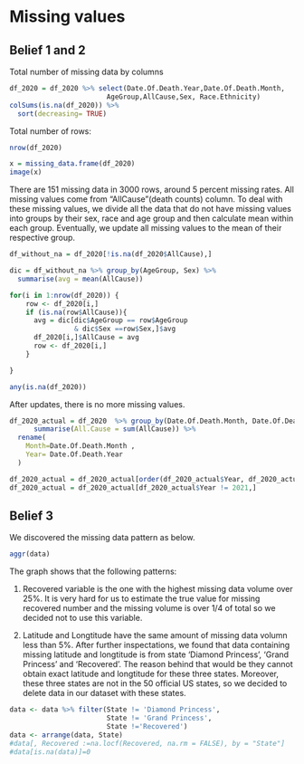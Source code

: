 # Missing values

## Belief 1 and 2
Total number of missing data by columns
```R

df_2020 = df_2020 %>% select(Date.Of.Death.Year,Date.Of.Death.Month,
                        AgeGroup,AllCause,Sex, Race.Ethnicity)
colSums(is.na(df_2020)) %>% 
  sort(decreasing= TRUE) 
```
Total number of rows:
```R
nrow(df_2020)
```


```R
x = missing_data.frame(df_2020)
image(x)
```

There are 151 missing data in 3000 rows, around 5 percent missing rates. All missing values come from "AllCause"(death counts) column.
To deal with these missing values, we divide all the data that do not have missing values into groups by their sex, race and age group and then calculate mean within each group. Eventually, we update all missing values to the mean of their respective group. 


```r
df_without_na = df_2020[!is.na(df_2020$AllCause),]

dic = df_without_na %>% group_by(AgeGroup, Sex) %>%
  summarise(avg = mean(AllCause))
```


```R
for(i in 1:nrow(df_2020)) {
    row <- df_2020[i,]
    if (is.na(row$AllCause)){
      avg = dic[dic$AgeGroup == row$AgeGroup 
                & dic$Sex ==row$Sex,]$avg
      df_2020[i,]$AllCause = avg
      row <- df_2020[i,]
    }

}
```


```R
any(is.na(df_2020))
```

After updates, there is no more missing values.


```r
df_2020_actual = df_2020  %>% group_by(Date.Of.Death.Month, Date.Of.Death.Year) %>%
      summarise(All.Cause = sum(AllCause)) %>%
  rename(
    Month=Date.Of.Death.Month ,
    Year= Date.Of.Death.Year 
  )

df_2020_actual = df_2020_actual[order(df_2020_actual$Year, df_2020_actual$Month),]
df_2020_actual = df_2020_actual[df_2020_actual$Year != 2021,]

```


## Belief 3

We discovered the missing data pattern as below.

```r
aggr(data)
```

 
 The graph shows that the following patterns:
 
1. Recovered variable is the one with the highest missing data volume over 25%. It is very hard for us to estimate the true value for missing recovered number and the missing volume is over 1/4 of total so we decided not to use this variable.

2. Latitude and Longtitude have the same amount of missing data volumn less than 5%. After further inspectations, we found that data containing missing latitude and longtitude is from state 'Diamond Princess', 'Grand Princess' and 'Recovered'. The reason behind that would be they cannot obtain exact latitude and longtitude for these three states. Moreover, these three states are not in the 50 official US states, so we decided to delete data in our dataset with these states.

```r
data <- data %>% filter(State != 'Diamond Princess',
                        State != 'Grand Princess',
                        State !='Recovered')
data <- arrange(data, State)
#data[, Recovered :=na.locf(Recovered, na.rm = FALSE), by = "State"]
#data[is.na(data)]=0
```


